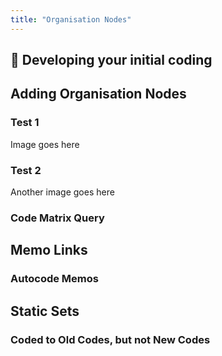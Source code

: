 ```yaml
---
title: "Organisation Nodes"
---
```


## 🤔 Developing your initial coding



## Adding Organisation Nodes

::: {.panel-tabset}

### Test 1

Image goes here

### Test 2

Another image goes here

:::

### Code Matrix Query



## Memo Links


### Autocode Memos 


## Static Sets


### Coded to Old Codes, but not New Codes  